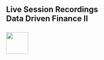 ## Live Session Recordings<br>Data Driven Finance II<br><br>![](RiceBusiness-transparent-logo-sm.png){height="60"}<br>
